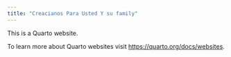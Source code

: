 ```yaml
---
title: "Creacianos Para Usted Y su family"
---
```


This is a Quarto website.

To learn more about Quarto websites visit <https://quarto.org/docs/websites>.
